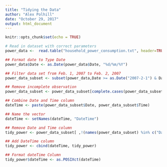 ```yaml
---
title: "Tidying the Data"
author: "Alex Polhill"
date: "October 29, 2017"
output: html_document
---
```


```r
knitr::opts_chunk$set(echo = TRUE)
```


```r
# Read in dataset with correct parameters
power_data <-  read.table("household_power_consumption.txt", header=TRUE, sep=";", na.strings = "?", colClasses = c('character','character','numeric','numeric','numeric','numeric','numeric','numeric','numeric'))

## Format date to Type Date
power_data$Date <- as.Date(power_data$Date, "%d/%m/%Y")

## Filter data set from Feb. 1, 2007 to Feb. 2, 2007
power_data_subset <- subset(power_data,Date >= as.Date("2007-2-1") & Date <= as.Date("2007-2-2"))

## Remove incomplete observation
power_data_subset <- power_data_subset[complete.cases(power_data_subset),]

## Combine Date and Time column
dateTime <- paste(power_data_subset$Date, power_data_subset$Time)

## Name the vector
dateTime <- setNames(dateTime, "DateTime")

## Remove Date and Time column
tidy_power <- power_data_subset[ ,!(names(power_data_subset) %in% c("Date","Time"))]

## Add DateTime column
tidy_power <- cbind(dateTime, tidy_power)

## Format dateTime Column
tidy_power$dateTime <- as.POSIXct(dateTime)
```